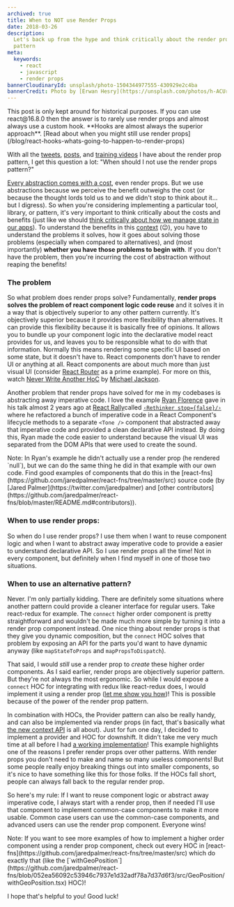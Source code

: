 ```yaml
---
archived: true
title: When to NOT use Render Props
date: 2018-03-26
description:
  Let's back up from the hype and think critically about the render props
  pattern
meta:
  keywords:
    - react
    - javascript
    - render props
bannerCloudinaryId: unsplash/photo-1504344977555-430929e2c4ba
bannerCredit: Photo by [Erwan Hesry](https://unsplash.com/photos/h-ACUrBngrw)
---
```


<callout-danger>
  This post is only kept around for historical purposes. If you can use
  react@16.8.0 then the answer is to rarely use render props and almost always
  use a custom hook. **Hooks are almost always the superior approach**. [Read
  about when you might still use render
  props](/blog/react-hooks-whats-going-to-happen-to-render-props)
</callout-danger>

With all the [tweets](https://twitter.com/kentcdodds/status/957388589171539968),
[posts](/blog/answers-to-common-questions-about-render-props), and
[training videos](https://egghead.io/lessons/react-use-render-props-with-react)
I have about the render prop pattern, I get this question a lot: "When should I
not use the render props pattern?"

[Every abstraction comes with a cost](https://twitter.com/kentcdodds/status/972468078813446149),
even render props. But we use abstractions because we perceive the benefit
outweighs the cost (or because the thought lords told us to and we didn't stop
to think about it... but I digress). So when you're considering implementing a
particular tool, library, or pattern, it's very important to think critically
about the costs and benefits (just like we should
[think critically about how we manage state in our apps](/blog/application-state-management)).
To understand the benefits in this [context](/blog/reacts-new-context-api) (😉),
you have to understand the problems it solves, how it goes about solving those
problems (especially when compared to alternatives), and (most importantly)
**whether you have those problems to begin with**. If you don't have the
problem, then you're incurring the cost of abstraction without reaping the
benefits!

### The problem

So what problem does render props solve? Fundamentally, **render props solves
the problem of react component logic code reuse** and it solves it in a way that
is objectively superior to any other pattern currently. It's objectively
superior because it provides more flexibility than alternatives. It can provide
this flexibility because it is basically free of opinions. It allows you to
bundle up your component logic into the declarative model react provides for us,
and leaves you to be responsible what to do with that information. Normally this
means rendering some specific UI based on some state, but it doesn't have to.
React components don't have to render UI or anything at all. React components
are about much more than just visual UI (consider
[React Router](https://reactrouter.com) as a prime example). For more on this,
watch [Never Write Another HoC](https://youtu.be/BcVAq3YFiuc) by
[Michael Jackson](https://twitter.com/mjackson).

Another problem that render props have solved for me in my codebases is
abstracting away imperative code. I love the example
[Ryan Florence](https://twitter.com/ryanflorence) gave in his talk almost 2
years ago at [React Rally](http://www.reactrally.com)called
[`‹Rethinker stop={false}/›`](https://youtu.be/kp-NOggyz54) where he refactored
a bunch of imperative code in a React Component's lifecycle methods to a
separate `<Tone />` component that abstracted away that imperative code and
provided a clean declarative API instead. By doing this, Ryan made the code
easier to understand because the visual UI was separated from the DOM APIs that
were used to create the sound.

<callout-info class="aside">
  Note: In Ryan's example he didn't actually use a render prop (he rendered
  `null`), but we can do the same thing he did in that example with our own
  code. Find good examples of components that do this in the
  [react-fns](https://github.com/jaredpalmer/react-fns/tree/master/src) source
  code (by [Jared Palmer](https://twitter.com/jaredpalmer) and [other
  contributors](https://github.com/jaredpalmer/react-fns/blob/master/README.md#contributors)).
</callout-info>

### When to use render props:

So when do I use render props? I use them when I want to reuse component logic
and when I want to abstract away imperative code to provide a easier to
understand declarative API. So I use render props all the time! Not in every
component, but definitely when I find myself in one of those two situations.

### When to use an alternative pattern?

Never. I'm only partially kidding. There are definitely some situations where
another pattern could provide a cleaner interface for regular users. Take
react-redux for example. The `connect` higher order component is pretty
straightforward and wouldn't be made much more simple by turning it into a
render prop component instead. One nice thing about render props is that they
give you dynamic composition, but the `connect` HOC solves that problem by
exposing an API for the parts you'd want to have dynamic anyway (like
`mapStateToProps` and `mapPropsToDispatch`).

That said, I would _still_ use a render prop to _create_ these higher order
components. As I said earlier, render props are objectively superior pattern.
But they're not always the most ergonomic. So while I would expose a `connect`
HOC for integrating with redux like react-redux does, I would implement it using
a render prop
([let me show you how](https://egghead.io/lessons/react-implement-a-higher-order-component-with-render-props))!
This is possible because of the power of the render prop pattern.

In combination with HOCs, the Provider pattern can also be really handy, and can
also be implemented via render props (in fact, that's basically what
[the new context API](/blog/reacts-new-context-api) is all about). Just for fun
one day, I decided to implement a provider and HOC for downshift. It didn't take
me very much time at all before I had
[a working implementation](https://codesandbox.io/s/017n1jqo00)! This example
highlights one of the reasons I prefer render props over other patterns. With
render props you don't need to make and name so many useless components! But
some people really enjoy breaking things out into smaller components, so it's
nice to have something like this for those folks. If the HOCs fall short, people
can always fall back to the regular render prop.

So here's my rule: If I want to reuse component logic or abstract away
imperative code, I always start with a render prop, then if needed I'll use that
component to implement common-case components to make it more usable. Common
case users can use the common-case components, and advanced users can use the
render prop component. Everyone wins!

<callout-info class="aside">
  Note: If you want to see more examples of how to implement a higher order
  component using a render prop component, check out every HOC in
  [react-fns](https://github.com/jaredpalmer/react-fns/tree/master/src) which do
  exactly that (like the
  [`withGeoPosition`](https://github.com/jaredpalmer/react-fns/blob/052ea56092c53946c7937e1d32adf78a7d37d6f3/src/GeoPosition/withGeoPosition.tsx)
  HOC)!
</callout-info>

I hope that's helpful to you! Good luck!
